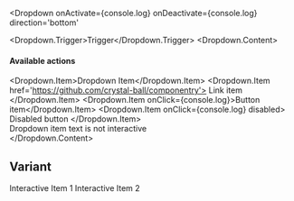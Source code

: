 
<Meta title='Components/Dropdown' component={Dropdown} />

<DocsTitle title='Dropdowns' experimental />

<Dropdown
  onActivate={console.log}
  onDeactivate={console.log}
  direction='bottom'
>
  <Dropdown.Trigger>Trigger</Dropdown.Trigger>
  <Dropdown.Content>
    <h4 className='dropdown-heading'>Available actions</h4>
    <Dropdown.Item>Dropdown Item</Dropdown.Item>
    <Dropdown.Item href='https://github.com/crystal-ball/componentry'>
      Link item
    </Dropdown.Item>
    <Dropdown.Item onClick={console.log}>Button item</Dropdown.Item>
    <Dropdown.Item onClick={console.log} disabled>
      Disabled button
    </Dropdown.Item>
    <div className='dropdown-divider' />
    <div className='dropdown-item-text'>Dropdown item text is not interactive</div>
  </Dropdown.Content>
</Dropdown>

## Variant

<Dropdown className='d-block w-50'>
  <Dropdown.Trigger
    as='input'
    type='text'
    variant='query-bar'
    placeholder='Enter search'
    className='w-100'
  />
  <Dropdown.Content>
    <Dropdown.Item>Interactive Item 1</Dropdown.Item>
    <Dropdown.Item>Interactive Item 2</Dropdown.Item>
  </Dropdown.Content>
</Dropdown>
